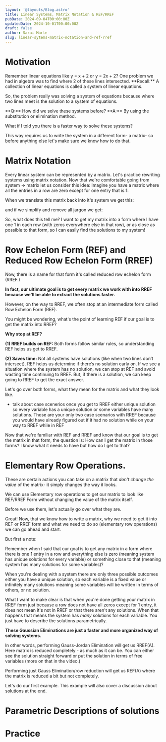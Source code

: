 ```yaml
---
layout: '@layouts/Blog.astro'
title: Linear Systems, Matrix Notation & REF/RREF
pubDate: 2024-09-04T00:00:00Z 
updatedDate: 2024-10-01T00:00:00Z 
draft: false
author: Sarai Marte
slug: linear-sytems-matrix-notation-and-ref-rref
---
```



# Motivation

<F>
Remember linear equations like y = x + 2 or y = 2x + 2?
</F> 

<F>
One problem we had in algebra was to find where 2 of these lines intersected.
</F>

<F>
**Recall:** A collection of linear equations is called a system of linear equations. 
</F>

So, the problem really was solving a system of equations because where two lines meet is the solution to a system of equations.

<F>
**Q:** How did we solve these systems before?
</F>

<F>
**A:** By using the substitution or elimination method.
</F>

What if I told you there is a faster way to solve these systems?

This way requires us to write the system in a different form- a matrix- so before anything else let's make sure we know how to do that. 

# Matrix Notation  

<F>
Every linear system can be represented by a matrix.
</F>

<F>
Let's practice rewriting systems using matrix notation. 
</F>

<F>
Now that we're comfortable going from system -> matrix let us consider this idea:
</F>

<F>
Imagine you have a matrix where all the entries in a row are zero except for one entry that is 1.
</F>

<Latex formula = '\begin{bmatrix}
    1 & 0 & 0 & | & 1 \\
    0 & 1 & 0 & | & 2 \\
    0 & 0 & 1 & | & 3 \\
\end{bmatrix}'/>

When we translate this matrix back into it's system we get this:

<Latex formula = "\begin{aligned}
1x_1 + 0x_2 + 0x_3 &= 1 \\
0x_1 + 1x_2 + 0x_3 &= 2 \\
0x_1 + 0x_2 + 1x_3 &= 3
\end{aligned}
"/>

and if we simplify and remove all jargon we get:

<Latex formula = "\begin{aligned}
    x_1 = 1 \\
    x_2 = 2 \\
    x_3 = 3
\end{aligned}
"/>

So, what does this tell me? I want to get my matrix into a form where I have one 1 in each row (with zeros everywhere else in that row), or as close as possible to that form, so I can easily find the solutions to my system!

# Row Echelon Form (REF) and Reduced Row Echelon Form (RREF)

Now, there is a name for that form it's called reduced row echelon form (RREF.)

**In fact, our ultimate goal is to get every matrix we work with into RREF because we'll be able to extract the solutions faster.**

However, on the way to RREF, we often stop at an intermediate form called Row Echelon Form (REF).

You might be wondering, what's the point of learning REF if our goal is to get the matrix into RREF?

**Why stop at REF?**

**(1) RREF builds on REF:** Both forms follow similar rules, so understanding REF helps us get to RREF.

**(2) Saves time:** Not all systems have solutions (like when two lines don’t intersect). REF helps us determine if there’s no solution early on. If we see a situation where the system has no solution, we can stop at REF and avoid wasting time continuing to RREF. But, if there is a solution, we can keep going to RREF to get the exact answer.

Let's go over both forms, what they mean for the matrix and what they look like.

* talk about case scenerios once you get to RREF either unique solution so every variable has a unique solution or some variables have many solutions. 
Those are your only two case scenarios with RREF because you would have already figured out if it had no solution while on your way to RREF while in REF

Now that we're familiar with REF and RREF and know that our goal is to get the matrix in that form, the question is: How can I get the matrix in those forms? I know what it needs to have but how do I get to that?

# Elementary Row Operations.

These are certain actions you can take on a matrix that *don't change the value* of the matrix- it simply changes the way it looks.

We can use Elementary row operations to get our matrix to look like REF/RREF Form without changing the value of the matrix itself.

Before we use them, let's actually go over what they are.

Great! Now, that we know how to write a matrix, why we need to get it into REF or RREF form and what we need to do so (elementary row operations) we can go ahead and start. 


But first a note: 

Remember when I said that our goal is to get any matrix in a form where there is one 1 entry in a row and everything else is zero (meaning system has unique solutions for every variable) or something close to that (meaning system has many solutions for some variables)?

When you're dealing with a system there are only three possible outcomes either you have a unique solution, so each variable is a fixed value or infinitely many solutions meaning some variables will be written in terms of others, or no solution. 

What I want to make clear is that when you're done getting your matrix in RREF form just because a row does not have all zeros except for 1 entry, it does not mean it's not in RREF or that there aren't any solutions. When that happens that means the system has *many* solutions for each variable. You just have to describe the solutions parametrically.

**These Gaussian Eliminations are just a faster and more organized way of solving systems.**

In other words, performing Gauss-Jordan Elimination will get us RREF(A). Here matrix is reduced completely - as much as it can be. You can either see the solution straight forward or put the solution in terms of free variables (more on that in the video.)

Performing just Gauss Elimination/row reduction will get us REF(A) where the matrix is reduced a bit but not completely.

Let's do our first example. This example will also cover a discussion about solutions at the end.

# Parametric Descriptions of solutions


# Practice 

